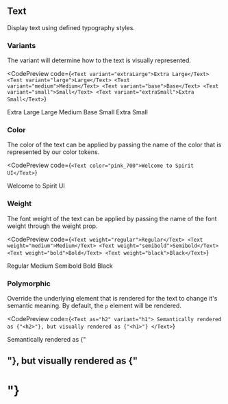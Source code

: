## Text

Display text using defined typography styles.

### Variants

The variant will determine how to the text is visually represented.

<CodePreview
  code={`
  <Text variant="extraLarge">Extra Large</Text>
  <Text variant="large">Large</Text>
  <Text variant="medium">Medium</Text>
  <Text variant="base">Base</Text>
  <Text variant="small">Small</Text>
  <Text variant="extraSmall">Extra Small</Text>
`}
>
  <Text variant="extraLarge">Extra Large</Text>
  <Text variant="large">Large</Text>
  <Text variant="medium">Medium</Text>
  <Text variant="base">Base</Text>
  <Text variant="small">Small</Text>
  <Text variant="extraSmall">Extra Small</Text>
</CodePreview>

### Color

The color of the text can be applied by passing the name of the color that is represented by our color tokens.

<CodePreview
  code={`
  <Text color="pink_700">Welcome to Spirit UI</Text>
`}
>
  <Text color="pink_700">Welcome to Spirit UI</Text>
</CodePreview>

### Weight

The font weight of the text can be applied by passing the name of the font weight through the weight prop.

<CodePreview
  code={`
  <Text weight="regular">Regular</Text>
  <Text weight="medium">Medium</Text>
  <Text weight="semibold">Semibold</Text>
  <Text weight="bold">Bold</Text>
  <Text weight="black">Black</Text>
`}
>
  <Text weight="regular">Regular</Text>
  <Text weight="medium">Medium</Text>
  <Text weight="semibold">Semibold</Text>
  <Text weight="bold">Bold</Text>
  <Text weight="black">Black</Text>
</CodePreview>

### Polymorphic

Override the underlying element that is rendered for the text to change it's semantic meaning. By default, the `p` element will be rendered.

<CodePreview
  code={`
<Text as="h2" variant="h1">
    Semantically rendered as {"<h2>"}, but visually rendered as {"<h1>"}
</Text>
`}
>

  <Text as="h2" variant="h1">Semantically rendered as {"<h2>"}, but visually rendered as {"<h1>"}</Text>
</CodePreview>
